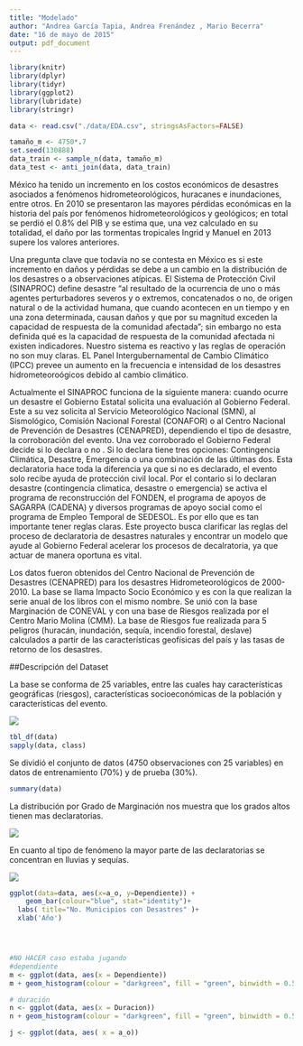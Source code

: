 ```yaml
---
title: "Modelado"
author: "Andrea García Tapia, Andrea Frenández , Mario Becerra"
date: "16 de mayo de 2015"
output: pdf_document
---
```



```r
library(knitr)
library(dplyr)
library(tidyr)
library(ggplot2)
library(lubridate)
library(stringr)
```


```r
data <- read.csv("./data/EDA.csv", stringsAsFactors=FALSE)

tamaño_m <- 4750*.7
set.seed(130888)
data_train <- sample_n(data, tamaño_m)
data_test <- anti_join(data, data_train)
```


México ha tenido un incremento en los costos económicos de desastres asociados a fenómenos hidrometeorológicos, huracanes e inundaciones, entre otros. En 2010 se presentaron las mayores pérdidas económicas en la historia del país por fenómenos hidrometeorológicos y geológicos; en total se perdió el 0.8% del PIB y se estima que, una vez calculado en su totalidad, el daño por las tormentas tropicales Ingrid y Manuel en 2013 supere los valores anteriores.

Una pregunta clave que todavía no se contesta en México es si este incremento en daños y pérdidas se debe a un cambio en la distribución de los desastres o a observaciones atípicas. El Sistema de Protección Civil (SINAPROC) define desastre “al resultado de la ocurrencia de uno o más agentes perturbadores severos y o extremos, concatenados o no, de origen natural o de la actividad humana, que cuando acontecen en un tiempo y en una zona determinada, causan daños y que por su magnitud exceden la capacidad de respuesta de la comunidad afectada”; sin embargo no esta definida qué es la capacidad de respuesta de la comunidad afectada ni existen indicadores. Nuestro sistema es reactivo y las reglas de operación no son muy claras. EL Panel Intergubernamental de Cambio Climático (IPCC) prevee un aumento en la frecuencia e intensidad de los desastres hidrometeoroógicos debido al cambio climático.

Actualmente el SINAPROC funciona de la siguiente manera: cuando ocurre un desastre el Gobierno Estatal solicita una evaluación al Gobierno Federal. Este a su vez solicita al Servicio Meteorológico Nacional (SMN), al Sismológico, Comisión Nacional Forestal (CONAFOR) o al Centro Nacional de Prevención de Desastres (CENAPRED), dependiendo el tipo de desastre, la corroboración del evento. Una vez corroborado el Gobierno Federal decide si lo declara o no . Si lo declara tiene tres opciones: Contingencia Climática, Desastre, Emergencia o una combinación de las últimas dos. Esta declaratoria hace toda la diferencia ya que si no es declarado, el evento solo recibe ayuda de protección civil local. Por el contario si lo declaran desastre (contingencia climatica, desastre o emergencia) se activa el programa de reconstrucción del FONDEN, el programa de apoyos de SAGARPA (CADENA) y diversos programas de apoyo social como el programa de Empleo Temporal de SEDESOL. Es por ello que es tan importante tener reglas claras. Este proyecto busca clarificar las reglas del proceso de declaratoria de desastres naturales y encontrar un modelo que ayude al Gobierno Federal acelerar los procesos de decalratoria, ya que actuar de manera oportuna es vital.

Los datos fueron obtenidos del Centro Nacional de Prevención de Desastres (CENAPRED) para los desastres Hidrometeorológicos de 2000-2010. La base se llama Impacto Socio Económico y es con la que realizan la serie anual de los libros con el mismo nombre. Se unió con la base Marginación de CONEVAL y con una base de Riesgos realizada por el Centro Mario Molina (CMM). La base de Riesgos fue realizada para 5 peligros (huracán, inundación, sequía, incendio forestal, deslave) calculados a partir de las características geofísicas del país y las tasas de retorno de los desastres.

##Descripción del Dataset

La base se conforma de 25 variables, entre las cuales hay  características geográficas (riesgos), características socioeconómicas de la población y características del evento.

![](./img/var.png)

```r
tbl_df(data)
sapply(data, class)
```

Se dividió el conjunto de datos (4750 observaciones con 25 variables) en datos de entrenamiento (70%) y de prueba (30%). 

```r
summary(data)
```

La distribución por Grado de Marginación nos muestra que los grados altos tienen mas declaratorias. 

![](./img/dec_GM.png)

En cuanto al tipo de fenómeno  la mayor parte de las declaratorias se concentran en lluvias y sequías.


![](./img/tipo.png)

```r
ggplot(data=data, aes(x=a_o, y=Dependiente)) +
    geom_bar(colour="blue", stat="identity")+
  labs( title="No. Municipios con Desastres" )+
  xlab('Año')




#NO HACER caso estaba jugando 
#dependiente 
m <- ggplot(data, aes(x = Dependiente))
m + geom_histogram(colour = "darkgreen", fill = "green", binwidth = 0.5)

# duración 
n <- ggplot(data, aes(x = Duracion))
n + geom_histogram(colour = "darkgreen", fill = "green", binwidth = 0.5)

j <- ggplot(data, aes( x = a_o))
```

